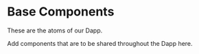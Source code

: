 
<Meta title="Base Components/Readme" />

# Base Components

These are the atoms of our Dapp.

Add components that are to be shared throughout the Dapp here.